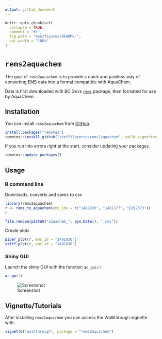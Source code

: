 ```yaml
---
output: github_document
---
```


<!-- README.md is generated from README.Rmd. Please edit that file -->

```r
knitr::opts_chunk$set(
  collapse = TRUE,
  comment = "#>",
  fig.path = "man/figures/README-",
  out.width = "100%"
)
```
# `rems2aquachem`

<!-- badges: start -->
<!-- [![Travis build status](https://travis-ci.org/steffilazerte/rems2aquachem.svg?branch=master)](https://travis-ci.org/steffilazerte/rems2aquachem) -->
<!-- badges: end -->

The goal of `rems2aquachem` is to provide a quick and painless way of converting EMS data into a format compatible with AquaChem.

Data is first downloaded with BC Govs [`rems`](http://github.com/bcgov/rems) package, then formated for use by AquaChem.

## Installation

You can install `rems2aquachem` from [GitHub](https://github.com/steffilazerte/rems2aquachem).

```r
install.packages("remotes")
remotes::install_github("steffilazerte/rems2aquachem", build_vignettes = TRUE)
```

If you run into errors right at the start, consider updating your packages.

```r
remotes::update_packages()
```


## Usage

### R command line

Downloads, converts and saves to csv

```r
library(rems2aquachem)
r <- rems_to_aquachem(ems_ids = c("1401030", "1401377", "E292373"))
r
```

```r
file.remove(paste0("aquachem_", Sys.Date(), ".csv"))
```

Create plots

```r
piper_plot(r, ems_id = "1401030")
stiff_plot(r, ems_id = "1401030")
```



### Shiny GUI

Launch the shiny GUI with the function `ac_gui()`
```r
ac_gui()
```

![Screenshot](https://raw.githubusercontent.com/steffilazerte/rems2aquachem/master/inst/assets/screenshot.png)

## Vignette/Tutorials

After installing `rems2aquachem` you can access the Walkthrough vignette with:

```r
vignette("walkthrough", package = "rems2aquachem")
```

